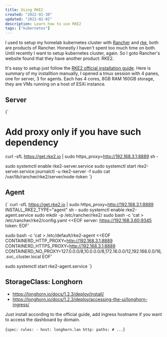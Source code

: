 ```yaml
---
title: Using RKE2
created: "2022-01-30"
updated: "2022-02-01"
description: Learn how to use RKE2
tags: ["kubernetes"]
---
```


I used to setup my homelab kubernetes cluster with [Rancher] and [rke], both are products of Rancher. Honestly I haven't spent too much time on both. Until recently I want to setup kubernetes cluster, again. So I goto Rancher's website found that they have another product: RKE2.

It's easy to setup just follow the [RKE2 official installation guide]. Here is summary of my installtion manually, I opened a tmux session with 4 panes, one for server, 3 for agents. Each has 4 cores, 8GB RAM 160GB storage, they are VMs running on a host of ESXi instance.

## Server

<SyntaxHighlighter language="shell">{`
# Add proxy only if you have such dependency
curl -sfL https://get.rke2.io | sudo https_proxy=http://192.168.3.1:8889 sh -

sudo systemctl enable rke2-server.service
sudo systemctl start rke2-server.service
journalctl -u rke2-server -f
sudo cat /var/lib/rancher/rke2/server/node-token
`}</SyntaxHighlighter>

## Agent

<SyntaxHighlighter language="shell">{`
curl -sfL https://get.rke2.io | sudo https_proxy=http://192.168.3.1:8889 INSTALL_RKE2_TYPE="agent" sh -
sudo systemctl enable rke2-agent.service
sudo mkdir -p /etc/rancher/rke2/
sudo bash -c 'cat > /etc/rancher/rke2/config.yaml <<EOF
server: https://192.168.3.60:9345
token: <token from server node>
EOF'

sudo bash -c 'cat > /etc/default/rke2-agent <<EOF
CONTAINERD_HTTP_PROXY=http://192.168.3.1:8889
CONTAINERD_HTTPS_PROXY=http://192.168.3.1:8889
CONTAINERD_NO_PROXY=127.0.0.0/8,10.0.0.0/8,172.16.0.0/12,192.168.0.0/16,.svc,.cluster.local
EOF'

sudo systemctl start rke2-agent.service
`}</SyntaxHighlighter>

[rancher]: https://rancher.com
[rke]: https://rancher.com/rke
[RKE2 official installation guide]: https://docs.rke2.io/install/quickstart/

## StorageClass: Longhorn

- https://longhorn.io/docs/1.2.3/deploy/install/
- https://longhorn.io/docs/1.2.3/deploy/accessing-the-ui/longhorn-ingress/

Just install according to the official guide, add ingress hostname if you want to access the dashboard by domain.

<SyntaxHighlighter language="shell">{`
spec:
  rules:
    - host: longhorn.lan
      http:
        paths:
          # ...
`}</SyntaxHighlighter>
